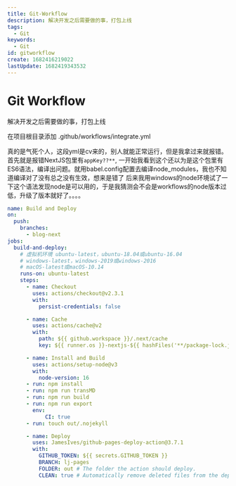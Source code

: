```yaml
---
title: Git-Workflow
description: 解决开发之后需要做的事，打包上线
tags:
  - Git
keywords:
  - Git
id: gitworkflow
create: 1682416219022
lastUpdate: 1682419343532
---
```

# Git Workflow
解决开发之后需要做的事，打包上线

在项目根目录添加 .github/workflows/integrate.yml

真的是气死个人，这段yml是cv来的，别人就能正常运行，但是我拿过来就报错。首先就是报错NextJS包里有`appKey??**`,
一开始我看到这个还以为是这个包里有ES6语法，编译出问题。就用babel.config配置去编译node_modules，我也不知道编译对了没有总之没有生效，想来是错了
后来我用windows的node环境试了一下这个语法发现node是可以用的，于是我猜测会不会是workflows的node版本过低，升级了版本就好了。。。。

```yml:.github/workflows/integrate.yml
name: Build and Deploy
on: 
  push:
    branches:
      - blog-next
jobs:
  build-and-deploy:
    # 虚拟机环境 ubuntu-latest，ubuntu-18.04或ubuntu-16.04
    # windows-latest，windows-2019或windows-2016
    # macOS-latest或macOS-10.14
    runs-on: ubuntu-latest
    steps:
      - name: Checkout
        uses: actions/checkout@v2.3.1
        with:
          persist-credentials: false

      - name: Cache
        uses: actions/cache@v2
        with:
          path: ${{ github.workspace }}/.next/cache
          key: ${{ runner.os }}-nextjs-${{ hashFiles('**/package-lock.json') }}

      - name: Install and Build
        uses: actions/setup-node@v3
        with:
          node-version: 16
      - run: npm install
      - run: npm run transMD
      - run: npm run build
      - run: npm run export
        env:
            CI: true
      - run: touch out/.nojekyll

      - name: Deploy
        uses: JamesIves/github-pages-deploy-action@3.7.1
        with:
          GITHUB_TOKEN: ${{ secrets.GITHUB_TOKEN }}
          BRANCH: lj-pages
          FOLDER: out # The folder the action should deploy.
          CLEAN: true # Automatically remove deleted files from the deploy branch
```
